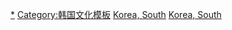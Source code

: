 [[Category:韓國體育|*]]
[[Category:韩国文化模板|Category:韩国文化模板]]
[[Category:亚洲体育模板|Korea, South]]
[[Category:各国体育模板|Korea, South]]